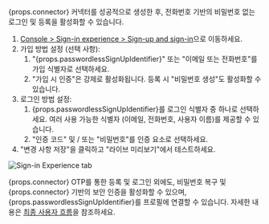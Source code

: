 
{props.connector} 커넥터를 성공적으로 생성한 후, 전화번호 기반의 비밀번호 없는 로그인 및 등록을 활성화할 수 있습니다.

1. [Console > Sign-in experience > Sign-up and sign-in](https://cloud.logto.io/to/sign-in-experience/sign-up-and-sign-in)으로 이동하세요.
2. 가입 방법 설정 (선택 사항):
   1. "{props.passwordlessSignUpIdentifier}" 또는 "이메일 또는 전화번호"를 가입 식별자로 선택하세요.
   2. "가입 시 인증"은 강제로 활성화됩니다. 등록 시 "비밀번호 생성"도 활성화할 수 있습니다.
3. 로그인 방법 설정:
   1. {props.passwordlessSignUpIdentifier}를 로그인 식별자 중 하나로 선택하세요. 여러 사용 가능한 식별자 (이메일, 전화번호, 사용자 이름)를 제공할 수 있습니다.
   2. "인증 코드" 및 / 또는 "비밀번호"를 인증 요소로 선택하세요.
4. "변경 사항 저장"을 클릭하고 "라이브 미리보기"에서 테스트하세요.

<img src={sieTabImage} alt="Sign-in Experience tab" />

{props.connector} OTP를 통한 등록 및 로그인 외에도, 비밀번호 복구 및 {props.connector} 기반의 보안 인증을 활성화할 수 있으며, {props.passwordlessSignUpIdentifier}를 프로필에 연결할 수 있습니다. 자세한 내용은 [최종 사용자 흐름](https://docs.logto.io/end-user-flows)을 참조하세요.
